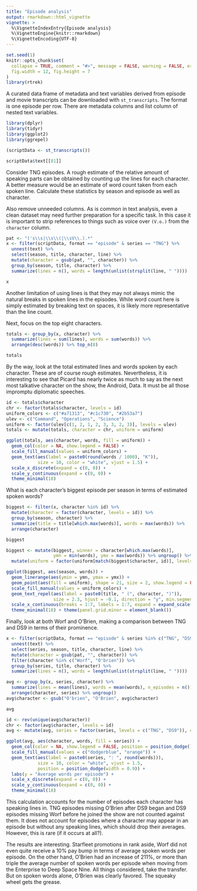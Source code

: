 ```yaml
---
title: "Episode analysis"
output: rmarkdown::html_vignette
vignette: >
  %\VignetteIndexEntry{Episode analysis}
  %\VignetteEngine{knitr::rmarkdown}
  %\VignetteEncoding{UTF-8}
---
```


```r
set.seed(1)
knitr::opts_chunk$set(
  collapse = TRUE, comment = "#>", message = FALSE, warning = FALSE, error = FALSE,
  fig.width = 12, fig.height = 7
)
library(rtrek)
```

A curated data frame of metadata and text variables derived from episode and movie transcripts can be downloaded with `st_transcripts`. The format is one episode per row. There are metadata columns and list column of nested text variables.

```r
library(dplyr)
library(tidyr)
library(ggplot2)
library(ggrepel)

(scriptData <- st_transcripts())

scriptData$text[[81]]
```

Consider TNG episodes. A rough estimate of the relative amount of speaking parts can be obtained by counting up the lines for each character. A better measure would be an estimate of word count taken from each spoken line. Calculate these statistics by season and episode as well as character.

Also remove unneeded columns. As is common in text analysis, even a clean dataset may need further preparation for a specific task. In this case it is important to strip references to things such as voice over `(V.o.)` from the `character` column.

```r
pat <- "('s\\s|\\s\\(|\\sV\\.).*"
x <- filter(scriptData, format == "episode" & series == "TNG") %>% 
  unnest(text) %>%
  select(season, title, character, line) %>%
  mutate(character = gsub(pat, "", character)) %>%
  group_by(season, title, character) %>%
  summarize(lines = n(), words = length(unlist(strsplit(line, " "))))

x
```

Another limitation of using lines is that they may not always mimic the natural breaks in spoken lines in the episodes. While word count here is simply estimated by breaking text on spaces, it is likely more representative than the line count.

Next, focus on the top eight characters.

```r
totals <- group_by(x, character) %>% 
  summarize(lines = sum(lines), words = sum(words)) %>% 
  arrange(desc(words)) %>% top_n(8)

totals
```

By the way, look at the total estimated lines and words spoken by each character. These are of course rough estimates. Nevertheless, it is interesting to see that Picard has nearly twice as much to say as the next most talkative character on the show, the Android, Data. It must be all those impromptu diplomatic speeches.

```r
id <- totals$character
chr <- factor(totals$character, levels = id)
uniform_colors <- c("#a71313", "#c1c730", "#2b53a7")
ulev <- c("Command", "Operations", "Science")
uniform <- factor(ulev[c(1, 2, 1, 2, 3, 3, 2, 3)], levels = ulev)
totals <- mutate(totals, character = chr, uniform = uniform)

ggplot(totals, aes(character, words, fill = uniform)) + 
  geom_col(color = NA, show.legend = FALSE) + 
  scale_fill_manual(values = uniform_colors) +
  geom_text(aes(label = paste0(round(words / 1000), "K")), 
            size = 10, color = "white", vjust = 1.5) + 
  scale_x_discrete(expand = c(0, 0)) + 
  scale_y_continuous(expand = c(0, 0)) +
  theme_minimal(18)
```

What is each character's biggest episode per season in terms of estimated spoken words?

```r
biggest <- filter(x, character %in% id) %>% 
  mutate(character = factor(character, levels = id)) %>%
  group_by(season, character) %>%
  summarize(title = title[which.max(words)], words = max(words)) %>%
  arrange(character)

biggest

biggest <- mutate(biggest, winner = character[which.max(words)],
                  ymn = min(words), ymx = max(words)) %>% ungroup() %>%
  mutate(uniform = factor(uniform[match(biggest$character, id)], levels = ulev))

ggplot(biggest, aes(season, words)) + 
  geom_linerange(aes(ymin = ymn, ymax = ymx)) +
  geom_point(aes(fill = uniform), shape = 21, size = 2, show.legend = FALSE) + 
  scale_fill_manual(values = uniform_colors) +
  geom_text_repel(aes(label = paste0(title, " (", character, ")")), 
                  size = 2.3, hjust = -0.1, direction = "y", min.segment.length = 0.65) + 
  scale_x_continuous(breaks = 1:7, labels = 1:7, expand = expand_scale(0, c(0.1, 0.8))) +
  theme_minimal(18) + theme(panel.grid.minor = element_blank())

```

Finally, look at both Worf and O'Brien, making a comparison between TNG and DS9 in terms of their prominence.

```r
x <- filter(scriptData, format == "episode" & series %in% c("TNG", "DS9")) %>% 
  unnest(text) %>%
  select(series, season, title, character, line) %>%
  mutate(character = gsub(pat, "", character)) %>%
  filter(character %in% c("Worf", "O'brien")) %>%
  group_by(series, title, character) %>%
  summarize(lines = n(), words = length(unlist(strsplit(line, " "))))

avg <- group_by(x, series, character) %>% 
  summarize(lines = mean(lines), words = mean(words), n_episodes = n()) %>% 
  arrange(character, series) %>% ungroup()
avg$character <- gsub("O'brien", "O'Brien", avg$character)

avg

id <- rev(unique(avg$character))
chr <- factor(avg$character, levels = id)
avg <- mutate(avg, series = factor(series, levels = c("TNG", "DS9")), character = chr)

ggplot(avg, aes(character, words, fill = series)) + 
  geom_col(color = NA, show.legend = FALSE, position = position_dodge()) + 
  scale_fill_manual(values = c("dodgerblue", "orange")) +
  geom_text(aes(label = paste0(series, ": ", round(words))), 
            size = 10, color = "white", vjust = 1.5, 
            position = position_dodge(width = 0.9)) + 
  labs(y = "Average words per episode") +
  scale_x_discrete(expand = c(0, 0)) + 
  scale_y_continuous(expand = c(0, 0)) +
  theme_minimal(18)
```

This calculation accounts for the number of episodes each character has speaking lines in. TNG episodes missing O'Brien after DS9 began and DS9 episodes missing Worf before he joined the show are not counted against them. It does not account for episodes where a character may appear in an episode but without any speaking lines, which should drop their averages. However, this is rare (if it occurs at all?).

The results are interesting. Starfleet promotions in rank aside, Worf did not even quite receive a 10% pay bump in terms of average spoken words per episode. On the other hand, O'Brien had an increase of 211%, or more than triple the average number of spoken words per episode when moving from the Enterprise to Deep Space Nine. All things considered, take the transfer. But on spoken words alone, O'Brien was clearly favored. The squeaky wheel gets the grease.
